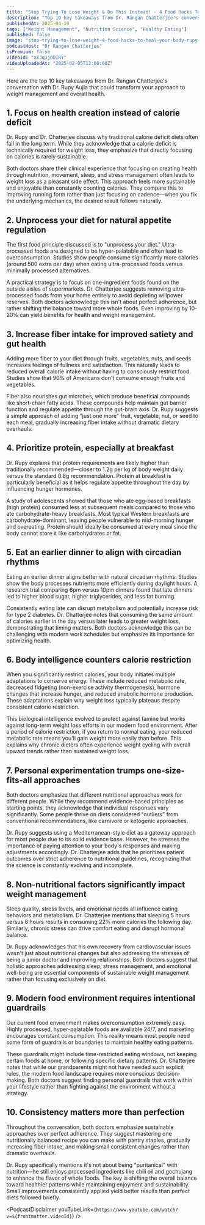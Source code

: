 ```yaml
---
title: "Stop Trying To Lose Weight & Do This Instead! - 4 Food Hacks To Heal Your Body | Dr. Rupy Aujla"
description: "Top 10 key takeaways from Dr. Rangan Chatterjee's conversation with Dr. Rupy Aujla that could transform your approach to weight management and overall health."
publishedAt: 2025-04-19
tags: ["Weight Management", "Nutrition Science", "Healthy Eating"]
published: false
image: "stop-trying-to-lose-weight-4-food-hacks-to-heal-your-body-rupy-aujla.jpg"
podcastHost: "Dr Rangan Chatterjee"
isPremium: false
videoId: "axJqJjODIRY"
videoUploadedAt: "2025-02-05T12:00:00Z"
---
```



<PodcastSummaryPageLayout frontmatter={frontmatter}>

Here are the top 10 key takeaways from Dr. Rangan Chatterjee's conversation with Dr. Rupy Aujla that could transform your approach to weight management and overall health.

## 1. Focus on health creation instead of calorie deficit

Dr. Rupy and Dr. Chatterjee discuss why traditional calorie deficit diets often fail in the long term. While they acknowledge that a calorie deficit is technically required for weight loss, they emphasize that directly focusing on calories is rarely sustainable.

Both doctors share their clinical experience that focusing on creating health through nutrition, movement, sleep, and stress management often leads to weight loss as a pleasant side effect. This approach feels more sustainable and enjoyable than constantly counting calories. They compare this to improving running form rather than just focusing on cadence—when you fix the underlying mechanics, the desired result follows naturally.

## 2. Unprocess your diet for natural appetite regulation

The first food principle discussed is to "unprocess your diet." Ultra-processed foods are designed to be hyper-palatable and often lead to overconsumption. Studies show people consume significantly more calories (around 500 extra per day) when eating ultra-processed foods versus minimally processed alternatives.

A practical strategy is to focus on one-ingredient foods found on the outside aisles of supermarkets. Dr. Chatterjee suggests removing ultra-processed foods from your home entirely to avoid depleting willpower reserves. Both doctors acknowledge this isn't about perfect adherence, but rather shifting the balance toward more whole foods. Even improving by 10-20% can yield benefits for health and weight management.

## 3. Increase fiber intake for improved satiety and gut health

Adding more fiber to your diet through fruits, vegetables, nuts, and seeds increases feelings of fullness and satisfaction. This naturally leads to reduced overall calorie intake without having to consciously restrict food. Studies show that 90% of Americans don't consume enough fruits and vegetables.

Fiber also nourishes gut microbes, which produce beneficial compounds like short-chain fatty acids. These compounds help maintain gut barrier function and regulate appetite through the gut-brain axis. Dr. Rupy suggests a simple approach of adding "just one more" fruit, vegetable, nut, or seed to each meal, gradually increasing fiber intake without dramatic dietary overhauls.

## 4. Prioritize protein, especially at breakfast

Dr. Rupy explains that protein requirements are likely higher than traditionally recommended—closer to 1.2g per kg of body weight daily versus the standard 0.8g recommendation. Protein at breakfast is particularly beneficial as it helps regulate appetite throughout the day by influencing hunger hormones.

A study of adolescents showed that those who ate egg-based breakfasts (high protein) consumed less at subsequent meals compared to those who ate carbohydrate-heavy breakfasts. Most typical Western breakfasts are carbohydrate-dominant, leaving people vulnerable to mid-morning hunger and overeating. Protein should ideally be consumed at every meal since the body cannot store it like carbohydrates or fat.

## 5. Eat an earlier dinner to align with circadian rhythms

Eating an earlier dinner aligns better with natural circadian rhythms. Studies show the body processes nutrients more efficiently during daylight hours. A research trial comparing 6pm versus 10pm dinners found that late dinners led to higher blood sugar, higher triglycerides, and less fat burning.

Consistently eating late can disrupt metabolism and potentially increase risk for type 2 diabetes. Dr. Chatterjee notes that consuming the same amount of calories earlier in the day versus later leads to greater weight loss, demonstrating that timing matters. Both doctors acknowledge this can be challenging with modern work schedules but emphasize its importance for optimizing health.

## 6. Body intelligence counters calorie restriction

When you significantly restrict calories, your body initiates multiple adaptations to conserve energy. These include reduced metabolic rate, decreased fidgeting (non-exercise activity thermogenesis), hormone changes that increase hunger, and reduced anabolic hormone production. These adaptations explain why weight loss typically plateaus despite consistent calorie restriction.

This biological intelligence evolved to protect against famine but works against long-term weight loss efforts in our modern food environment. After a period of calorie restriction, if you return to normal eating, your reduced metabolic rate means you'll gain weight more easily than before. This explains why chronic dieters often experience weight cycling with overall upward trends rather than sustained weight loss.

## 7. Personal experimentation trumps one-size-fits-all approaches

Both doctors emphasize that different nutritional approaches work for different people. While they recommend evidence-based principles as starting points, they acknowledge that individual responses vary significantly. Some people thrive on diets considered "outliers" from conventional recommendations, like carnivore or ketogenic approaches.

Dr. Rupy suggests using a Mediterranean-style diet as a gateway approach for most people due to its solid evidence base. However, he stresses the importance of paying attention to your body's responses and making adjustments accordingly. Dr. Chatterjee adds that he prioritizes patient outcomes over strict adherence to nutritional guidelines, recognizing that the science is constantly evolving and incomplete.

## 8. Non-nutritional factors significantly impact weight management

Sleep quality, stress levels, and emotional needs all influence eating behaviors and metabolism. Dr. Chatterjee mentions that sleeping 5 hours versus 8 hours results in consuming 22% more calories the following day. Similarly, chronic stress can drive comfort eating and disrupt hormonal balance.

Dr. Rupy acknowledges that his own recovery from cardiovascular issues wasn't just about nutritional changes but also addressing the stresses of being a junior doctor and improving relationships. Both doctors suggest that holistic approaches addressing sleep, stress management, and emotional well-being are essential components of sustainable weight management rather than focusing exclusively on diet.

## 9. Modern food environment requires intentional guardrails

Our current food environment makes overconsumption extremely easy. Highly processed, hyper-palatable foods are available 24/7, and marketing encourages constant consumption. This reality means most people need some form of guardrails or boundaries to maintain healthy eating patterns.

These guardrails might include time-restricted eating windows, not keeping certain foods at home, or following specific dietary patterns. Dr. Chatterjee notes that while our grandparents might not have needed such explicit rules, the modern food landscape requires more conscious decision-making. Both doctors suggest finding personal guardrails that work within your lifestyle rather than fighting against the environment without a strategy.

## 10. Consistency matters more than perfection

Throughout the conversation, both doctors emphasize sustainable approaches over perfect adherence. They suggest mastering one nutritionally balanced recipe you can make with pantry staples, gradually increasing fiber intake, and making small consistent changes rather than dramatic overhauls.

Dr. Rupy specifically mentions it's not about being "puritanical" with nutrition—he still enjoys processed ingredients like chili oil and gochujang to enhance the flavor of whole foods. The key is shifting the overall balance toward healthier patterns while maintaining enjoyment and sustainability. Small improvements consistently applied yield better results than perfect diets followed briefly.

<PodcastDisclaimer
  youTubeLink={`https://www.youtube.com/watch?v=${frontmatter.videoId}`}
/>

</PodcastSummaryPageLayout>
